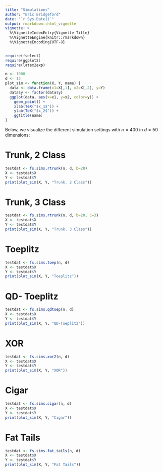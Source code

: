 ```yaml
---
title: "Simulations"
author: "Eric Bridgeford"
date: "`r Sys.Date()`"
output: rmarkdown::html_vignette
vignette: >
  %\VignetteIndexEntry{Vignette Title}
  %\VignetteEngine{knitr::rmarkdown}
  %\VignetteEncoding{UTF-8}
---
```


```r
require(fselect)
require(ggplot2)
require(latex2exp)

n <- 1000
d <- 15
plot_sim <- function(X, Y, name) {
  data <- data.frame(x1=X[,1], x2=X[,2], y=Y)
  data$y <- factor(data$y)
  ggplot(data, aes(x=x1, y=x2, color=y)) +
    geom_point() +
    xlab(TeX("$x_1$")) +
    ylab(TeX("$x_2$")) +
    ggtitle(name)
}
```
Below, we visualize the different simulation settings with $n=400$ in $d=50$ dimensions:

# Trunk, 2 Class

```r
testdat <- fs.sims.rtrunk(n, d, b=20)
X <- testdat$X
Y <- testdat$Y
print(plot_sim(X, Y, "Trunk, 2 Class"))
```

# Trunk, 3 Class

```r
testdat <- fs.sims.rtrunk(n, d, b=20, C=3)
X <- testdat$X
Y <- testdat$Y
print(plot_sim(X, Y, "Trunk, 3 Class"))
```

# Toeplitz

```r
testdat <- fs.sims.toep(n, d)
X <- testdat$X
Y <- testdat$Y
print(plot_sim(X, Y, "Toeplitz"))
```

# QD- Toeplitz

```r
testdat <- fs.sims.qdtoep(n, d)
X <- testdat$X
Y <- testdat$Y
print(plot_sim(X, Y, "QD-Toeplitz"))
```

# XOR

```r
testdat <- fs.sims.xor2(n, d)
X <- testdat$X
Y <- testdat$Y
print(plot_sim(X, Y, "XOR"))
```

# Cigar

```r
testdat <- fs.sims.cigar(n, d)
X <- testdat$X
Y <- testdat$Y
print(plot_sim(X, Y, "Cigar"))
```

# Fat Tails

```r
testdat <- fs.sims.fat_tails(n, d)
X <- testdat$X
Y <- testdat$Y
print(plot_sim(X, Y, "Fat Tails"))
```

